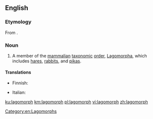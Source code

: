 ==English==

===Etymology===
From {{etyl|NL.|en}} {{m|la|Lagomorpha}}.

===Noun===
{{wikipedia}}
{{en-noun}}

# A member of the [[mammal]]ian [[taxonomic]] [[order]], [[Lagomorpha]], which includes [[hare]]s, [[rabbit]]s, and [[pika]]s.

====Translations====
{{trans-top|member of the mammalian taxonomic order, Lagomorpha, which includes hares, rabbits, and pikas}}
* Finnish: {{t|fi|jäniseläin}}
{{trans-mid}}
* Italian: {{t|it|lagomorfo}}
{{trans-bottom}}

[[Category:en:Lagomorphs]]

[[ku:lagomorph]]
[[km:lagomorph]]
[[pl:lagomorph]]
[[vi:lagomorph]]
[[zh:lagomorph]]